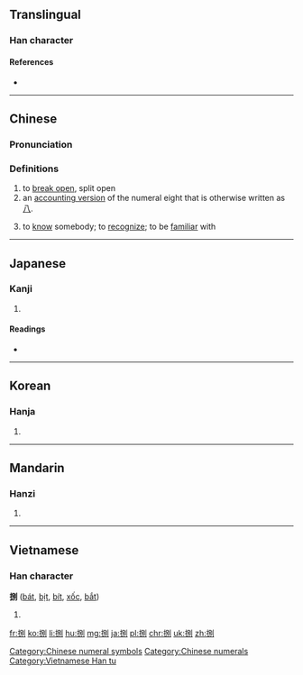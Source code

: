 ==Translingual==

===Han character===
{{Han char|rn=64|rad=手|as=07|sn=10|four=5200<sub>0</sub>|canj=手口尸弓 (QRSN)}}

====References====
* {{Han ref|kx=0433.180|dkj=12141|dj=0783.010|hdz=31883.050|uh=634C|ud=25420|bh=AEC3|bd=44739}}

[[Category:Chinese numeral symbols]]
[[Category:Chinese numerals]]

----

==Chinese==
{{zh-forms}}

===Pronunciation===
{{zh-pron
|m=bā
|c=baat3
|mn=pat/bat
|cat=n
}}

===Definitions===
{{zh-hanzi}}

# to [[break open]], split open
# an [[:w:Chinese numbers#Numeral characters|accounting version]] of the numeral eight that is otherwise written as [[八]].
# {{cx|Min Nan|lang=zh}} to [[know]] somebody; to [[recognize]]; to be [[familiar]] with

----

==Japanese==

===Kanji===
{{ja-kanji|grade=|rs=手07}}

# {{defn|lang=ja|sort=手07}}

====Readings====
* {{ja-readings|on=[[はつ]] (hatsu), [[はち]] (hachi), [[べつ]] (betsu)|kun=[[さばく]] (sabaku), [[さばける]] (sabakeru), [[さばき]] (sabaki)}}

----

==Korean==

===Hanja===
{{ko-hanja|hangeul=팔|eumhun=|rv=pal|mr=p'al|y=phal}}

# {{defn|lang=ko|sort=手07}}

----

==Mandarin==

===Hanzi===
{{cmn-hanzi|pin=[[bā]] ([[ba1]]), [[yuán]] ([[yuan2]])|wg=pa<sup>1</sup>, yüan<sup>2</sup>}}

# {{defn|lang=cmn|sort=手07}}

----

==Vietnamese==

===Han character===
'''捌''' ([[bát]], [[bịt]], [[bít]], [[xốc]], [[bắt]])

# {{defn|lang=vi}}

[[Category:Vietnamese Han tu]]

[[fr:捌]]
[[ko:捌]]
[[li:捌]]
[[hu:捌]]
[[mg:捌]]
[[ja:捌]]
[[pl:捌]]
[[chr:捌]]
[[uk:捌]]
[[zh:捌]]